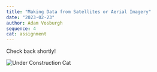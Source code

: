 ```yaml
---
title: "Making Data from Satellites or Aerial Imagery"
date: "2023-02-23"
author: Adam Vosburgh
sequence: 4
cat: assignment
---
```


Check back shortly!

![Under Construction Cat](images/PlaceholderCat.png)  

<!--

### Due: 2/23

### What

Complete either tutorial 5 or 6, and complete the corresponding assignment: 

### Tutorial 5: Making Data from Satellites:Links to an external site.

Create a map using Landsat Satellite imagery that shows land use change over time. Download two (or more!) images captured by the Landsat 8 satellite of the same location on different dates, import them into QGIS and symbolize with a false color composite that helps to highlight a change in the landscape that is visible in your chosen location.

Your final work must be a designed map composition (gifs are okay here too)
Your designed map composition must include:
title
legend
scale bar
north arrow (your map doesn't need to have north pointing vertically...)
citations for all data sources (please use Chicago style or an equivalent)
projection used

Upload to Canvas and Miro:

- Your map/maps/gif
 
### Tutorial 6: Making Data from Aerial Imagery:Links to an external site.

Use the Google Static Maps API to download satellite/aerial images for 20 - 100 significant locations of your choosing.

Design a layout to present the images on one or more pages (or GIFs)

Upload to Canvas:

- The layout you designed
- The csv file you used and
- A screenshot of the directory on your computer where you have saved your downloaded images


### Submission

- Upload your work on Canvas (refer to specific instructions above) 
- add it to "Pin-Up Assignment 4" on the [Miro board](http://tinyurl.com/methods-2024-miro)

### Optional additional exercise 

Do both! 

-->